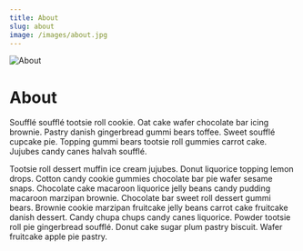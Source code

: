 ```yaml
---
title: About
slug: about
image: /images/about.jpg
---
```


![About](/images/about.jpg)

# About

Soufflé soufflé tootsie roll cookie. Oat cake wafer chocolate bar icing brownie. Pastry danish gingerbread gummi bears toffee. Sweet soufflé cupcake pie. Topping gummi bears tootsie roll gummies carrot cake. Jujubes candy canes halvah soufflé.

Tootsie roll dessert muffin ice cream jujubes. Donut liquorice topping lemon drops. Cotton candy cookie gummies chocolate bar pie wafer sesame snaps. Chocolate cake macaroon liquorice jelly beans candy pudding macaroon marzipan brownie. Chocolate bar sweet roll dessert gummi bears. Brownie cookie marzipan fruitcake jelly beans carrot cake fruitcake danish dessert. Candy chupa chups candy canes liquorice. Powder tootsie roll pie gingerbread soufflé. Donut cake sugar plum pastry biscuit. Wafer fruitcake apple pie pastry.



